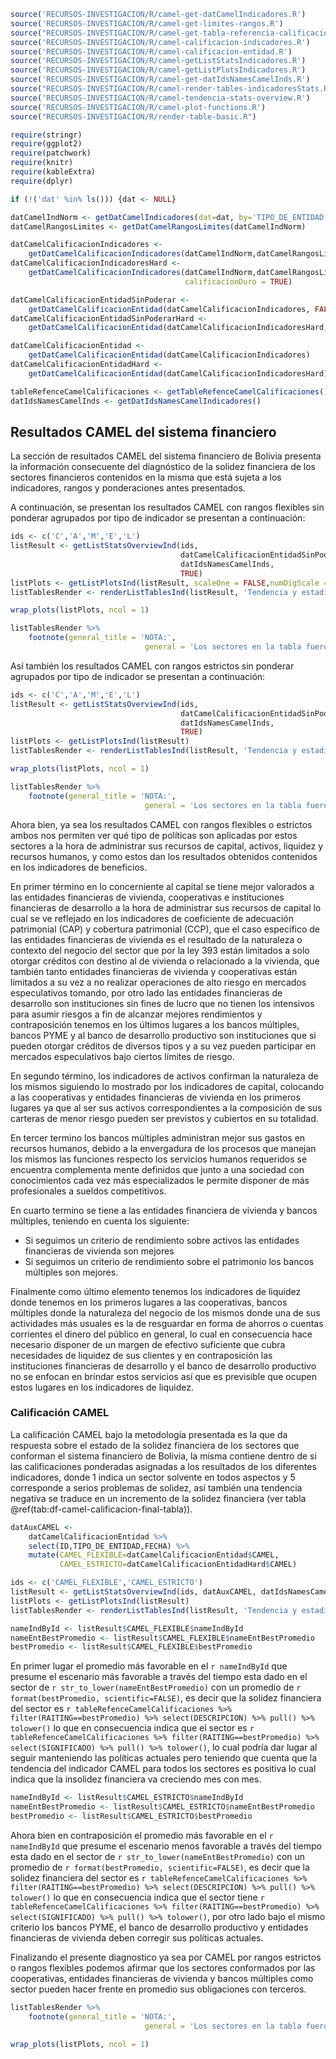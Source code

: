 ```r
source('RECURSOS-INVESTIGACION/R/camel-get-datCamelIndicadores.R')
source('RECURSOS-INVESTIGACION/R/camel-get-limites-rangos.R')
source("RECURSOS-INVESTIGACION/R/camel-get-tabla-referencia-calificaciones.R")
source('RECURSOS-INVESTIGACION/R/camel-calificacion-indicadores.R')
source('RECURSOS-INVESTIGACION/R/camel-calificacion-entidad.R')
source('RECURSOS-INVESTIGACION/R/camel-getListStatsIndicadores.R')
source('RECURSOS-INVESTIGACION/R/camel-getListPlotsIndicadores.R')
source('RECURSOS-INVESTIGACION/R/camel-get-datIdsNamesCamelInds.R')
source("RECURSOS-INVESTIGACION/R/camel-render-tables-indicadoresStats.R")
source('RECURSOS-INVESTIGACION/R/camel-tendencia-stats-overview.R')
source('RECURSOS-INVESTIGACION/R/camel-plot-functions.R')
source("RECURSOS-INVESTIGACION/R/render-table-basic.R")

require(stringr)
require(ggplot2)
require(patchwork)
require(knitr)
require(kableExtra)
require(dplyr)

if (!('dat' %in% ls())) {dat <- NULL}

datCamelIndNorm <- getDatCamelIndicadores(dat=dat, by='TIPO_DE_ENTIDAD')
datCamelRangosLimites <- getDatCamelRangosLimites(datCamelIndNorm)

datCamelCalificacionIndicadores <- 
    getDatCamelCalificacionIndicadores(datCamelIndNorm,datCamelRangosLimites)
datCamelCalificacionIndicadoresHard <- 
    getDatCamelCalificacionIndicadores(datCamelIndNorm,datCamelRangosLimites,
                                       calificacionDuro = TRUE)

datCamelCalificacionEntidadSinPoderar <- 
    getDatCamelCalificacionEntidad(datCamelCalificacionIndicadores, FALSE)
datCamelCalificacionEntidadSinPoderarHard <- 
    getDatCamelCalificacionEntidad(datCamelCalificacionIndicadoresHard, FALSE)

datCamelCalificacionEntidad <- 
    getDatCamelCalificacionEntidad(datCamelCalificacionIndicadores)
datCamelCalificacionEntidadHard <- 
    getDatCamelCalificacionEntidad(datCamelCalificacionIndicadoresHard)

tableRefenceCamelCalificaciones <- getTableRefenceCamelCalificaciones()
datIdsNamesCamelInds <- getDatIdsNamesCamelIndicadores()

```

## Resultados CAMEL del sistema financiero

La sección de resultados CAMEL del sistema financiero de Bolivia presenta la información consecuente del diagnóstico de la solidez financiera de los sectores financieros contenidos en la misma que está sujeta a los indicadores, rangos y ponderaciones antes presentados.

A continuación, se presentan los resultados CAMEL con rangos flexibles sin ponderar agrupados por tipo de indicador se presentan a continuación:

```r
ids <- c('C','A','M','E','L')
listResult <- getListStatsOverviewInd(ids, 
                                      datCamelCalificacionEntidadSinPoderar, 
                                      datIdsNamesCamelInds,
                                      TRUE)
listPlots <- getListPlotsInd(listResult, scaleOne = FALSE,numDigScale = 0.01)
listTablesRender <- renderListTablesInd(listResult, 'Tendencia y estadisticas C-A-M-E-L con rangos flexibles sin ponderar', 6)
```

```{=latex}
\begin{figure}[h!]
```

```r
wrap_plots(listPlots, ncol = 1)
```

```{=latex}
\floatfoot{Fuente: Elaboración propia.}
\end{figure}
```

\vspace*{15pt}
```r
listTablesRender %>% 
    footnote(general_title = 'NOTA:',
                              general = 'Los sectores en la tabla fueron ordenados en función del más al menos favorable dado su indicador promedio.')
```

\newpage
Así también los resultados CAMEL con rangos estrictos sin ponderar agrupados por tipo de indicador se presentan a continuación:

```r
ids <- c('C','A','M','E','L')
listResult <- getListStatsOverviewInd(ids, 
                                      datCamelCalificacionEntidadSinPoderarHard, 
                                      datIdsNamesCamelInds,
                                      TRUE)
listPlots <- getListPlotsInd(listResult)
listTablesRender <- renderListTablesInd(listResult, 'Tendencia y estadisticas C-A-M-E-L con rangos estrictos sin ponderar', 6)
```

```{=latex}
\begin{figure}[h!]
```

```r
wrap_plots(listPlots, ncol = 1)
```

```{=latex}
\floatfoot{Fuente: Elaboración propia.}
\end{figure}
```

\newpage
\vspace*{15pt}
```r
listTablesRender %>% 
    footnote(general_title = 'NOTA:',
                              general = 'Los sectores en la tabla fueron ordenados en función del más al menos favorable dado su indicador promedio.')
```


Ahora bien, ya sea los resultados CAMEL con rangos flexibles o estrictos ambos nos permiten ver qué tipo de políticas son aplicadas por estos sectores a la hora de administrar sus recursos de capital, activos, liquidez y recursos humanos, y como estos dan los resultados obtenidos contenidos en los indicadores de beneficios.

En primer término en lo concerniente al capital se tiene mejor valorados a las entidades financieras de vivienda, cooperativas e instituciones financieras de desarrollo a la hora de administrar sus recursos de capital lo cual se ve reflejado en los indicadores de coeficiente de adecuación patrimonial (CAP) y cobertura patrimonial (CCP), que el caso específico de las entidades financieras de vivienda es el resultado de la naturaleza o contexto del negocio del sector que por la ley 393 están limitados a solo otorgar créditos con destino al de vivienda o relacionado a la vivienda, que también tanto entidades financieras de vivienda y cooperativas están limitados a su vez a no realizar operaciones de alto riesgo en mercados especulativos tomando, por otro lado las entidades financieras de desarrollo son instituciones sin fines de lucro que no tienen los intensivos para asumir riesgos a fin de alcanzar mejores rendimientos y contraposición tenemos en los últimos lugares a los bancos múltiples, bancos PYME y al banco de desarrollo productivo son instituciones que si pueden otorgar créditos de diversos tipos y a su vez pueden participar en mercados especulativos bajo ciertos límites de riesgo.

En segundo término, los indicadores de activos confirman la naturaleza de los mismos siguiendo lo mostrado por los indicadores de capital, colocando a las cooperativas y entidades financieras de vivienda en los primeros lugares ya que al ser sus activos correspondientes a la composición de sus carteras de menor riesgo pueden ser previstos y cubiertos en su totalidad.

En tercer termino los bancos múltiples administran mejor sus gastos en recursos humanos, debido a la envergadura de los procesos que manejan los mismos las funciones respecto los servicios humanos requeridos se encuentra complementa mente definidos que junto a una sociedad con conocimientos cada vez más especializados le permite disponer de más profesionales a sueldos competitivos.

En cuarto termino se tiene a las entidades financiera de vivienda y bancos múltiples, teniendo en cuenta los siguiente: 

- Si seguimos un criterio de rendimiento sobre activos las entidades financieras de vivienda son mejores
- Si seguimos un criterio de rendimiento sobre el patrimonio los bancos múltiples son mejores.

Finalmente como último elemento tenemos los indicadores de liquidez donde tenemos en los primeros lugares a las cooperativas, bancos múltiples donde la naturaleza del negocio de los mismos donde una de sus actividades más usuales es la de resguardar en forma de ahorros o cuentas corrientes el dinero del público en general, lo cual en consecuencia hace necesario disponer de un margen de efectivo suficiente que cubra necesidades de liquidez de sus clientes y en contraposición las instituciones financieras de desarrollo y el banco de desarrollo productivo no se enfocan en brindar estos servicios así que es previsible que ocupen estos lugares en los indicadores de liquidez.

### Calificación CAMEL

La calificación CAMEL bajo la metodología presentada es la que da respuesta sobre el estado de la solidez financiera de los sectores que conforman el sistema financiero de Bolivia, la misma contiene dentro de si las calificaciones ponderadas asignadas a los resultados de los diferentes indicadores, donde 1 indica un sector solvente en todos aspectos y 5 corresponde a serios problemas de solidez, así también una tendencia negativa se traduce en un incremento de la solidez financiera (ver tabla \@ref(tab:df-camel-calificacion-final-tabla)).

```r
datAuxCAMEL <- 
    datCamelCalificacionEntidad %>% 
    select(ID,TIPO_DE_ENTIDAD,FECHA) %>% 
    mutate(CAMEL_FLEXIBLE=datCamelCalificacionEntidad$CAMEL,
           CAMEL_ESTRICTO=datCamelCalificacionEntidadHard$CAMEL)
```


```r
ids <- c('CAMEL_FLEXIBLE','CAMEL_ESTRICTO')
listResult <- getListStatsOverviewInd(ids, datAuxCAMEL, datIdsNamesCamelInds,TRUE)
listPlots <- getListPlotsInd(listResult)
listTablesRender <- renderListTablesInd(listResult, 'Tendencia y estadisticas CAMEL', 6)
```



<!-- RESULTADOS CAMEL FLEXIBLES -->

```r
nameIndById <- listResult$CAMEL_FLEXIBLE$nameIndById
nameEntBestPromedio <- listResult$CAMEL_FLEXIBLE$nameEntBestPromedio
bestPromedio <- listResult$CAMEL_FLEXIBLE$bestPromedio
```

En primer lugar el promedio más favorable en el `r nameIndById` que presume el escenario más favorable a través del tiempo esta dado en el sector de `r str_to_lower(nameEntBestPromedio)` con un promedio de `r format(bestPromedio, scientific=FALSE)`, es decir que la solidez financiera del sector es `r tableRefenceCamelCalificaciones %>% filter(RAITING==bestPromedio) %>% select(DESCRIPCION) %>% pull() %>% tolower()` lo que en consecuencia indica que el sector es `r tableRefenceCamelCalificaciones %>% filter(RAITING==bestPromedio) %>% select(SIGNIFICADO) %>% pull() %>% tolower()`, lo cual podría dar lugar al seguir manteniendo las políticas actuales pero teniendo que cuenta que la tendencia del indicador CAMEL para todos los sectores es positiva lo cual indica que la insolidez financiera va creciendo mes con mes.


<!-- RESULTADOS CAMEL ESTRITOS -->

```r
nameIndById <- listResult$CAMEL_ESTRICTO$nameIndById
nameEntBestPromedio <- listResult$CAMEL_ESTRICTO$nameEntBestPromedio
bestPromedio <- listResult$CAMEL_ESTRICTO$bestPromedio
```

Ahora bien en contraposición el promedio más favorable en el `r nameIndById` que presume el escenario menos favorable a través del tiempo esta dado en el sector de `r str_to_lower(nameEntBestPromedio)` con un promedio de `r format(bestPromedio, scientific=FALSE)`, es decir que la solidez financiera del sector es `r tableRefenceCamelCalificaciones %>% filter(RAITING==bestPromedio) %>% select(DESCRIPCION) %>% pull() %>% tolower()` lo que en consecuencia indica que el sector tiene `r tableRefenceCamelCalificaciones %>% filter(RAITING==bestPromedio) %>% select(SIGNIFICADO) %>% pull() %>% tolower()`, por otro lado bajo el mismo criterio los bancos PYME, el banco de desarrollo productivo y entidades financieras de vivienda deben corregir sus políticas actuales.

Finalizando el presente diagnostico ya sea por CAMEL por rangos estrictos o rangos flexibles podemos afirmar que los sectores conformados por las cooperativas, entidades financieras de vivienda y bancos múltiples como sector pueden hacer frente en promedio sus obligaciones con terceros. 

\vspace*{15pt}
```r
listTablesRender %>% 
    footnote(general_title = 'NOTA:',
                              general = 'Los sectores en la tabla fueron ordenados en función del más al menos favorable dado su indicador promedio.')
```

\newpage
\vspace*{\fill}
```{=latex}
\begin{figure}[h!]
```

```r
wrap_plots(listPlots, ncol = 1)
```

```{=latex}
\floatfoot{Fuente: Elaboración propia.}
\end{figure}
```
\vspace*{\fill}